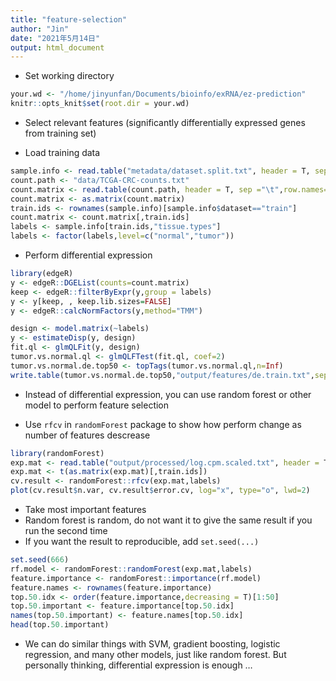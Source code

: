 ```yaml
---
title: "feature-selection"
author: "Jin"
date: "2021年5月14日"
output: html_document
---
```


- Set working directory
```r
your.wd <- "/home/jinyunfan/Documents/bioinfo/exRNA/ez-prediction"
knitr::opts_knit$set(root.dir = your.wd)
```

- Select relevant features (significantly differentially expressed genes from training set)

- Load training data
```R
sample.info <- read.table("metadata/dataset.split.txt", header = T, sep ="\t",row.names=1,stringsAsFactors = F,check.names = F)
count.path <- "data/TCGA-CRC-counts.txt"
count.matrix <- read.table(count.path, header = T, sep ="\t",row.names=1,stringsAsFactors = F,check.names = F)
count.matrix <- as.matrix(count.matrix)
train.ids <- rownames(sample.info)[sample.info$dataset=="train"]
count.matrix <- count.matrix[,train.ids]
labels <- sample.info[train.ids,"tissue.types"]
labels <- factor(labels,level=c("normal","tumor"))
```

- Perform differential expression
```R
library(edgeR)
y <- edgeR::DGEList(counts=count.matrix)
keep <- edgeR::filterByExpr(y,group = labels)
y <- y[keep, , keep.lib.sizes=FALSE]
y <- edgeR::calcNormFactors(y,method="TMM")

design <- model.matrix(~labels)
y <- estimateDisp(y, design)
fit.ql <- glmQLFit(y, design)
tumor.vs.normal.ql <- glmQLFTest(fit.ql, coef=2)
tumor.vs.normal.de.top50 <- topTags(tumor.vs.normal.ql,n=Inf)
write.table(tumor.vs.normal.de.top50,"output/features/de.train.txt",sep="\t",quote=FALSE)
```

- Instead of differential expression, you can use random forest or other model to perform feature selection

- Use `rfcv` in `randomForest` package to show how perform change as number of features descrease
```R
library(randomForest)
exp.mat <- read.table("output/processed/log.cpm.scaled.txt", header = T, sep ="\t",row.names=1,stringsAsFactors = F,check.names = F)
exp.mat <- t(as.matrix(exp.mat)[,train.ids])
cv.result <- randomForest::rfcv(exp.mat,labels)
plot(cv.result$n.var, cv.result$error.cv, log="x", type="o", lwd=2)
```
- Take most important features
- Random forest is random, do not want it to give the same result if you run the second time
- If you want the result to reproducible, add `set.seed(...)`
```R
set.seed(666)
rf.model <- randomForest::randomForest(exp.mat,labels)
feature.importance <- randomForest::importance(rf.model)
feature.names <- rownames(feature.importance)
top.50.idx <- order(feature.importance,decreasing = T)[1:50]
top.50.important <- feature.importance[top.50.idx]
names(top.50.important) <- feature.names[top.50.idx]
head(top.50.important)
```


- We can do similar things with SVM, gradient boosting, logistic regression, and many other models, just like random forest. But personally thinking, differential expression is enough ...